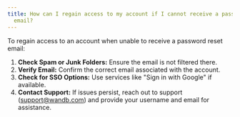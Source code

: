 ```yaml
---
title: How can I regain access to my account if I cannot receive a password reset
  email?
---
```


To regain access to an account when unable to receive a password reset email:

1. **Check Spam or Junk Folders:** Ensure the email is not filtered there.
2. **Verify Email:** Confirm the correct email associated with the account.
3. **Check for SSO Options:** Use services like "Sign in with Google" if available.
4. **Contact Support:** If issues persist, reach out to support (support@wandb.com) and provide your username and email for assistance.
